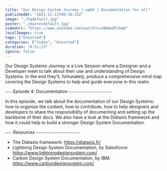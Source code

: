 ```yaml
---
title: "Our Design System Journey | ep04 | Documentation for all"
publishedAt: "2021-12-22T08:36:15Z"
image: "./hqdefault.jpg"
poster: "./maxresdefault.jpg"
videoUrl: "https://www.youtube.com/watch?v=zWKAeOTzbq8"
localImages: true
tags: ["Unsorted"]
categories: ["Video", "Unsorted"]
duration: "0:51:23"
ignore: false
---
```


Our Design Systems Journey is a Live Session where a Designer and a Developer meet to talk about their use and understanding of Design Systems. In the end they'll, fortunately, produce a comprehensive mind map covering the Design Systems to help and guide everyone in this realm.

⎯⎯⎯ Episode 4: Documentation ⎯⎯⎯⎯⎯⎯⎯⎯⎯⎯⎯⎯⎯⎯⎯⎯⎯⎯⎯⎯

In this episode, we talk about the documentation of our Design Systems: how to organise the content, how to contribute, how to help designers and developers to share the responsibility of documenting and setting up the backbone of their docs. We also have a look at the Diátaxis framework and how it could help to build a stronger Design System Documentation.

⎯⎯⎯ Resources ⎯⎯⎯⎯⎯⎯⎯⎯⎯⎯⎯⎯⎯⎯⎯⎯⎯⎯⎯⎯

- The Diátaxis framework: https://diataxis.fr/
- Lightning Design System Documentation, by Salesforce: https://www.lightningdesignsystem.com/
- Carbon Design System Documentation, by IBM: https://www.carbondesignsystem.com/
